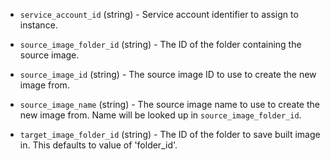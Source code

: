 <!-- Code generated from the comments of the Config struct in builder/yandex/config.go; DO NOT EDIT MANUALLY -->

- `service_account_id` (string) - Service account identifier to assign to instance.

- `source_image_folder_id` (string) - The ID of the folder containing the source image.

- `source_image_id` (string) - The source image ID to use to create the new image from.

- `source_image_name` (string) - The source image name to use to create the new image
  from. Name will be looked up in `source_image_folder_id`.

- `target_image_folder_id` (string) - The ID of the folder to save built image in.
  This defaults to value of 'folder_id'.
